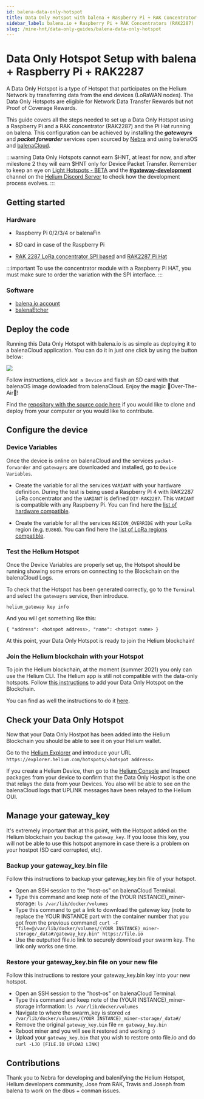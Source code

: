```yaml
---
id: balena-data-only-hotspot
title: Data Only Hotspot with balena + Raspberry Pi + RAK Concentrator RAK2287
sidebar_label: balena.io + Raspberry Pi + RAK Concentrators (RAK2287)
slug: /mine-hnt/data-only-guides/balena-data-only-hotspot
---
```

# Data Only Hotspot Setup with balena + Raspberry Pi + RAK2287


A Data Only Hotspot is a type of Hotspot that participates on the
Helium Network by transferring data from the end devices (LoRaWAN nodes). The
Data Only Hotspots are eligible for Network Data Transfer Rewards but not Proof 
of Coverage Rewards.

This guide covers all the steps needed to set up a Data Only Hotspot using a
Raspberry Pi and a RAK concentrator (RAK2287) and the Pi Hat running on balena.
This configuration can be achieved by installing the ***gatewayrs*** and
***packet forwarder*** services open sourced by [Nebra](https://github.com/nebraltd)
and using balenaOS and [balenaCloud](https://balena.io).

:::warning
Data Only Hotspots cannot earn $HNT, at least for now, and after milestone 2
they will earn $HNT only for Device Packet Transfer. Remember to keep an eye on
[Light Hotspots - BETA](/mine-hnt/light-hotspots)
and the **[#gateway-development](discord://discord.com/channels/404106811252408320/784462269072277576)** channel on the
[Helium Discord Server](https://discord.gg/helium) to check how the development
process evolves.
:::


## Getting started

### Hardware

* Raspberry Pi 0/2/3/4 or balenaFin
* SD card in case of the Raspberry Pi

* [RAK 2287 LoRa concentrator SPI based](https://store.rakwireless.com/products/rak2287-lpwan-gateway-concentrator-module) and [RAK2287 Pi Hat](https://store.rakwireless.com/products/rak2287-pi-hat)

:::important
To use the concentrator module with a Raspberry Pi HAT, you must make sure to 
order the variation with the SPI interface.
:::

### Software

* [balena.io account](https://dashboard.balena-cloud.com/) 
* [balenaEtcher](https://balena.io/etcher)


## Deploy the code

Running this Data Only Hotspot with balena.io is as simple as deploying it to a balenaCloud application. You can do it in just one click by using the button below:

[![](https://www.balena.io/deploy.png)](https://dashboard.balena-cloud.com/deploy?repoUrl=https://github.com/mpous/helium-data-hotspot)

Follow instructions, click `Add a Device` and flash an SD card with that balenaOS image dowloaded from balenaCloud. Enjoy the magic 🌟Over-The-Air🌟!

Find the [repository with the source code here](https://github.com/mpous/helium-data-hotspot) if you would like to clone and deploy from your computer or you would like to contribute.


## Configure the device

### Device Variables

Once the device is online on balenaCloud and the services `packet-forwarder` and `gatewayrs` are downloaded and installed, go to `Device Variables`.

* Create the variable for all the services `VARIANT` with your hardware definition. During the test is being used a Raspberry Pi 4 with RAK2287 LoRa concentrator and the `VARIANT` is defined `DIY-RAK2287`. This `VARIANT` is compatible with any Raspberry Pi. You can find here the [list of hardware compatible](https://github.com/NebraLtd/helium-hardware-definitions).

* Create the variable for all the services `REGION_OVERRIDE` with your LoRa region (e.g. `EU868`). You can find here the [list of LoRa regions compatible](https://github.com/NebraLtd/hm-pktfwd).


### Test the Helium Hotspot

Once the Device Variables are properly set up, the Hotspot should be running showing some errors on connecting to the Blockchain on the balenaCloud Logs.

To check that the Hotspot has been generated correctly, go to the `Terminal` and select the `gatewayrs` service, then introduce.

`helium_gateway key info`

And you will get something like this:

`{ "address": <hotspot address>, "name": <hotspot name> }`

At this point, your Data Only Hotspot is ready to join the Helium blockchain!

### Join the Helium blockchain with your Hotspot

To join the Helium blockchain, at the moment (summer 2021) you only can use the Helium CLI. The Helium app is still not compatible with the data-only hotspots. 
Follow [this instructions](https://github.com/mpous/helium-data-hotspot/#join-the-helium-blockchain-with-your-data-only-hotspot) to add your Data Only Hotspot on the Blockchain.

You can find as well the instructions to do it [here](https://github.com/mpous/helium-data-hotspot/#join-the-helium-blockchain-with-your-data-only-hotspot).

## Check your Data Only Hotspot

Now that your Data Only Hostpot has been added into the Helium Blockchain you should be able to see it on your Helium wallet.

Go to the [Helium Explorer](https://explorer.helium.com/) and introduce your URL `https://explorer.helium.com/hotspots/<hotspot address>`.

If you create a Helium Device, then go to the [Helium Console](https://console.helium.com) and Inspect packages from your device to confirm that the Data Only Hostpot is the one that relays the data from your Devices.
You also will be able to see on the balenaCloud logs that UPLINK messages have been relayed to the Helium OUI.


## Manage your gateway_key

It's extremely important that at this point, with the Hotspot added on the Helium blockchain you backup the `gateway_key`. 
If you loose this key, you will not be able to use this hotspot anymore in case there is a problem on your hostpot (SD card corrupted, etc).


### Backup your gateway_key.bin file

Follow this instructions to backup your gateway_key.bin file of your hotspot.

* Open an SSH session to the "host-os" on balenaCloud Terminal.
* Type this command and keep note of the (YOUR INSTANCE)_miner-storage: `ls /var/lib/docker/volumes`
* Type this command to get a link to download the gateway key (note to replace the YOUR INSTANCE part with the container number that you got from the previous command) `curl -F "file=@/var/lib/docker/volumes/(YOUR INSTANCE)_miner-storage/_data#/gateway_key.bin" https://file.io`
* Use the outputted file.io link to securely download your swarm key. The link only works one time.

### Restore your gateway_key.bin file on your new file

Follow this instructions to restore your gateway_key.bin key into your new hotspot.

* Open an SSH session to the "host-os" on balenaCloud Terminal.
* Type this command and keep note of the (YOUR INSTANCE)_miner-storage information: `ls /var/lib/docker/volumes`
* Navigate to where the swarm_key is stored `cd /var/lib/docker/volumes/(YOUR INSTANCE)_miner-storage/_data#/`
* Remove the original `gateway_key.bin` file `rm gateway_key.bin`
* Reboot miner and you will see it restored and working :)
* Upload your `gateway_key.bin` that you wish to restore onto file.io and do `curl -LJO [FILE.IO UPLOAD LINK]`

## Contributions

Thank you to Nebra for developing and balenifying the Helium Hotspot, Helium developers community, Jose from RAK, Travis and Joseph from balena to work on the dbus + conman issues.
